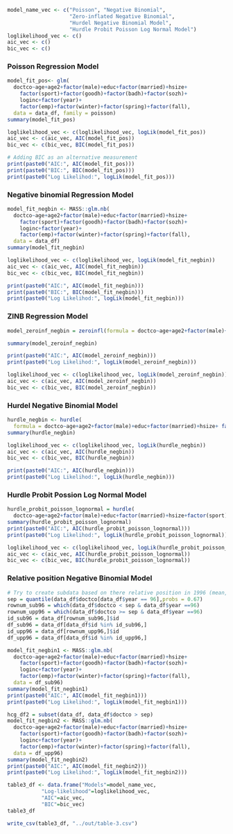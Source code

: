 ```r
model_name_vec <- c("Poisson", "Negative Binomial", 
                    "Zero-inflated Negative Binomial", 
                    "Hurdel Negative Binomial Model", 
                    "Hurdle Probit Poisson Log Normal Model")
loglikelihood_vec <- c()
aic_vec <- c()
bic_vec <- c()
```

### Poisson Regression Model

```r
model_fit_pos<- glm(
  doctco~age+age2+factor(male)+educ+factor(married)+hsize+
    factor(sport)+factor(goodh)+factor(badh)+factor(sozh)+
    loginc+factor(year)+
    factor(emp)+factor(winter)+factor(spring)+factor(fall), 
  data = data_df, family = poisson)
summary(model_fit_pos)
```
```r
loglikelihood_vec <- c(loglikelihood_vec, logLik(model_fit_pos))
aic_vec <- c(aic_vec, AIC(model_fit_pos))
bic_vec <- c(bic_vec, BIC(model_fit_pos))
```

```r
# Adding BIC as an alternative measurement 
print(paste0("AIC:", AIC(model_fit_pos)))
print(paste0("BIC:", BIC(model_fit_pos)))
print(paste0("Log Likelihod:", logLik(model_fit_pos)))
```

### Negative binomial Regression Model

```r
model_fit_negbin <- MASS::glm.nb(
  doctco~age+age2+factor(male)+educ+factor(married)+hsize+
    factor(sport)+factor(goodh)+factor(badh)+factor(sozh)+
    loginc+factor(year)+
    factor(emp)+factor(winter)+factor(spring)+factor(fall), 
  data = data_df)
summary(model_fit_negbin)
```
```r
loglikelihood_vec <- c(loglikelihood_vec, logLik(model_fit_negbin))
aic_vec <- c(aic_vec, AIC(model_fit_negbin))
bic_vec <- c(bic_vec, BIC(model_fit_negbin))
```

```r
print(paste0("AIC:", AIC(model_fit_negbin)))
print(paste0("BIC:", BIC(model_fit_negbin)))
print(paste0("Log Likelihod:", logLik(model_fit_negbin)))
```

### ZINB Regression Model

```r
model_zeroinf_negbin = zeroinfl(formula = doctco~age+age2+factor(male)+educ+factor(married)+hsize+ factor(sport)+factor(goodh)+factor(badh)+factor(sozh)+ loginc+factor(year)+ factor(emp)+factor(winter)+factor(spring)+factor(fall), data = data_df, dist = "negbin")

summary(model_zeroinf_negbin)

print(paste0("AIC:", AIC(model_zeroinf_negbin)))
print(paste0("Log Likelihod:", logLik(model_zeroinf_negbin)))

```

```r
loglikelihood_vec <- c(loglikelihood_vec, logLik(model_zeroinf_negbin))
aic_vec <- c(aic_vec, AIC(model_zeroinf_negbin))
bic_vec <- c(bic_vec, BIC(model_zeroinf_negbin))
```

### Hurdel Negative Binomial Model

```r
hurdle_negbin <- hurdle(
  formula = doctco~age+age2+factor(male)+educ+factor(married)+hsize+ factor(sport)+factor(goodh)+factor(badh)+factor(sozh)+ loginc+factor(year)+ factor(emp)+factor(winter)+factor(spring)+factor(fall), data = data_df, dist = "negbin")
summary(hurdle_negbin)
```

```r
loglikelihood_vec <- c(loglikelihood_vec, logLik(hurdle_negbin))
aic_vec <- c(aic_vec, AIC(hurdle_negbin))
bic_vec <- c(bic_vec, BIC(hurdle_negbin))
```

```r
print(paste0("AIC:", AIC(hurdle_negbin)))
print(paste0("Log Likelihod:", logLik(hurdle_negbin)))
```
### Hurdle Probit Possion Log Normal Model

```r
hurdle_probit_poisson_lognormal = hurdle(
  doctco~age+age2+factor(male)+educ+factor(married)+hsize+factor(sport)+factor(goodh)+factor(badh)+factor(sozh)+loginc+factor(year)+factor(emp)+factor(winter)+factor(spring)+factor(fall), data = data_df, dist = "poisson", zero.dist = "binomial", link = "probit")
summary(hurdle_probit_poisson_lognormal)
print(paste0("AIC:", AIC(hurdle_probit_poisson_lognormal)))
print(paste0("Log Likelihod:", logLik(hurdle_probit_poisson_lognormal)))
```

```r
loglikelihood_vec <- c(loglikelihood_vec, logLik(hurdle_probit_poisson_lognormal))
aic_vec <- c(aic_vec, AIC(hurdle_probit_poisson_lognormal))
bic_vec <- c(bic_vec, BIC(hurdle_probit_poisson_lognormal))
```

### Relative position Negative Binomial Model

```r
# Try to create subdata based on there relative position in 1996 (mean, or quartiles works)
sep = quantile(data_df$doctco[data_df$year == 96],probs = 0.67)
rownum_sub96 = which(data_df$doctco < sep & data_df$year ==96)
rownum_upp96 = which(data_df$doctco >= sep & data_df$year ==96)
id_sub96 = data_df[rownum_sub96,]$id
df_sub96 = data_df[data_df$id %in% id_sub96,]
id_upp96 = data_df[rownum_upp96,]$id
df_upp96 = data_df[data_df$id %in% id_upp96,]

model_fit_negbin1 <- MASS::glm.nb(
  doctco~age+age2+factor(male)+educ+factor(married)+hsize+
    factor(sport)+factor(goodh)+factor(badh)+factor(sozh)+
    loginc+factor(year)+
    factor(emp)+factor(winter)+factor(spring)+factor(fall), 
  data = df_sub96)
summary(model_fit_negbin1)
print(paste0("AIC:", AIC(model_fit_negbin1)))
print(paste0("Log Likelihod:", logLik(model_fit_negbin1)))

hcg_df2 = subset(data_df, data_df$doctco > sep)
model_fit_negbin2 <- MASS::glm.nb(
  doctco~age+age2+factor(male)+educ+factor(married)+hsize+
    factor(sport)+factor(goodh)+factor(badh)+factor(sozh)+
    loginc+factor(year)+
    factor(emp)+factor(winter)+factor(spring)+factor(fall), 
  data = df_upp96)
summary(model_fit_negbin2)
print(paste0("AIC:", AIC(model_fit_negbin2)))
print(paste0("Log Likelihod:", logLik(model_fit_negbin2)))
```

```r
table3_df <- data.frame("Models"=model_name_vec, 
           "Log-likelihood"=loglikelihood_vec, 
           "AIC"=aic_vec,
           "BIC"=bic_vec)
table3_df
```

```r
write_csv(table3_df, "../out/table-3.csv")
```

